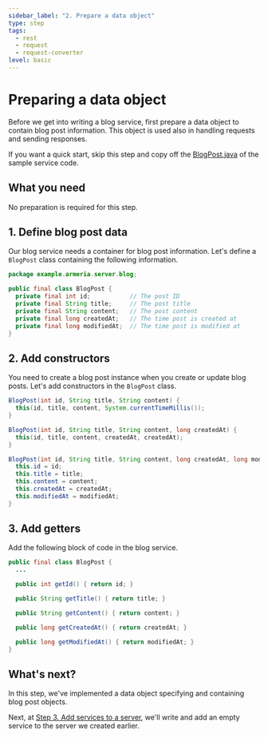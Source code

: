 ```yaml
---
sidebar_label: "2. Prepare a data object"
type: step
tags:
  - rest
  - request
  - request-converter
level: basic
---
```


# Preparing a data object

Before we get into writing a blog service, first prepare a data object to contain blog post information. This object is used also in handling requests and sending responses.

If you want a quick start, skip this step and copy off the [BlogPost.java](https://github.com/line/armeria-examples/blob/main/tutorials/rest-api-annotated-service/src/main/java/example/armeria/server/blog/BlogPost.java) of the sample service code.

<TutorialSteps current={2} />

## What you need

No preparation is required for this step.

## 1. Define blog post data

Our blog service needs a container for blog post information.
Let's define a `BlogPost` class containing the following information.

```java
package example.armeria.server.blog;

public final class BlogPost {
  private final int id;           // The post ID
  private final String title;     // The post title
  private final String content;   // The post content
  private final long createdAt;   // The time post is created at
  private final long modifiedAt;  // The time post is modified at
}
```

## 2. Add constructors

You need to create a blog post instance when you create or update blog posts. Let's add constructors in the `BlogPost` class.

```java title="BlogPost.java"
BlogPost(int id, String title, String content) {
  this(id, title, content, System.currentTimeMillis());
}

BlogPost(int id, String title, String content, long createdAt) {
  this(id, title, content, createdAt, createdAt);
}

BlogPost(int id, String title, String content, long createdAt, long modifiedAt) {
  this.id = id;
  this.title = title;
  this.content = content;
  this.createdAt = createdAt;
  this.modifiedAt = modifiedAt;
}
```

## 3. Add getters

Add the following block of code in the blog service.

```java
public final class BlogPost {
  ...

  public int getId() { return id; }

  public String getTitle() { return title; }

  public String getContent() { return content; }

  public long getCreatedAt() { return createdAt; }

  public long getModifiedAt() { return modifiedAt; }
}
```

## What's next?

In this step, we've implemented a data object specifying and containing blog post objects.

Next, at [Step 3. Add services to a server](/docs/tutorials/rest/add-services-to-server), we'll write and 
add an 
empty service to the server we created earlier.

<TutorialSteps current={2} />
